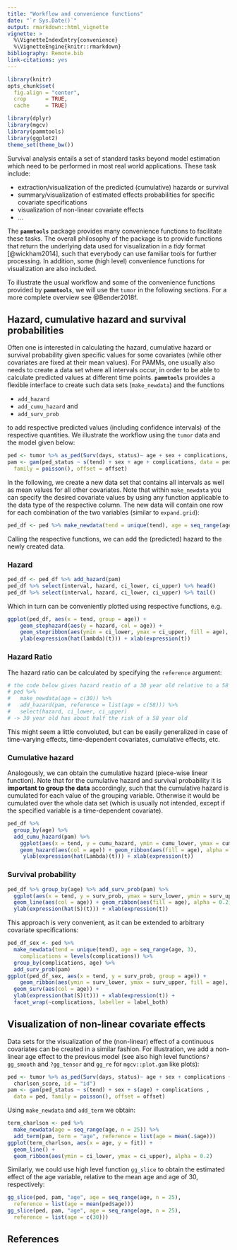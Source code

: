 ```yaml
---
title: "Workflow and convenience functions"
date: "`r Sys.Date()`"
output: rmarkdown::html_vignette
vignette: >
  %\VignetteIndexEntry{convenience}
  %\VignetteEngine{knitr::rmarkdown}
bibliography: Remote.bib
link-citations: yes
---
```


```r
library(knitr)
opts_chunk$set(
  fig.align = "center",
  crop      = TRUE,
  cache     = TRUE)
```

```r
library(dplyr)
library(mgcv)
library(pammtools)
library(ggplot2)
theme_set(theme_bw())
```

Survival analysis entails a set of standard tasks
beyond model estimation which need to be performed in most real world applications.
These task include:

- extraction/visualization of the predicted (cumulative) hazards or survival
- summary/visualization of estimated effects
probabilities for specific covariate specifications
- visualization of non-linear covariate effects
- ...

The **`pammtools`** package provides many convenience functions to facilitate
these tasks. The overall philosophy of the package is to provide functions that
return the underlying data used for visualization in a *tidy* format [@wickham2014],
such that everybody can use familiar tools for further processing. In addition,
some (high level) convenience functions for visualization are also included.

To illustrate the usual workflow and some of the convenience functions provided
by **`pammtools`**, we will use the `tumor` in the following sections.
For a more complete overview see @Bender2018f.


## Hazard, cumulative hazard and survival probabilities
Often one is interested in calculating the hazard, cumulative hazard or
survival probability given specific values for some covariates (while other
covariates are fixed at their mean values). For PAMMs, one usually also needs
to create a data set where all intervals occur, in order to be able to calculate
predicted values at different time points. **`pammtools`** provides a flexible
interface to create such data sets (`make_newdata`) and the functions

  - `add_hazard`
  - `add_cumu_hazard` and
  - `add_surv_prob`

to add respective predicted values (including confidence intervals) of the
respective quantities. We illustrate the workflow using the `tumor` data and
the model given below:

```r
ped <- tumor %>% as_ped(Surv(days, status)~ age + sex + complications, id = "id")
pam <- gam(ped_status ~ s(tend) + sex + age + complications, data = ped,
  family = poisson(), offset = offset)
```

In the following, we create a new data set that contains all intervals as well
as mean values for all other covariates. Note that within `make_newdata` you
can specify the desired covariate values by using any function applicable to
the data type of the respective column. The new data will contain one row for
each combination of the two variables (similar to `expand.grid`):

```r
ped_df <- ped %>% make_newdata(tend = unique(tend), age = seq_range(age, n = 3))
```

Calling the respective functions, we can add the (predicted) hazard to the newly
created data.

### Hazard

```r
ped_df <- ped_df %>% add_hazard(pam)
ped_df %>% select(interval, hazard, ci_lower, ci_upper) %>% head()
ped_df %>% select(interval, hazard, ci_lower, ci_upper) %>% tail()
```

Which in turn can be conveniently plotted using respective functions, e.g.

```r
ggplot(ped_df, aes(x = tend, group = age)) +
	geom_stephazard(aes(y = hazard, col = age)) +
	geom_stepribbon(aes(ymin = ci_lower, ymax = ci_upper, fill = age), alpha = 0.2) +
	ylab(expression(hat(lambda)(t))) + xlab(expression(t))
```

### Hazard Ratio
The hazard ratio can be calculated by specifying the `reference`
argument:

```r
# the code below gives hazard reatio of a 30 year old relative to a 58 year old (cp)
# ped %>%
#   make_newdata(age = c(30)) %>%
#   add_hazard(pam, reference = list(age = c(58))) %>%
#   select(hazard, ci_lower, ci_upper)
# -> 30 year old has about half the risk of a 58 year old
```

This might seem a little convoluted, but can be easily generalized in case of time-varying effects, time-dependent covariates, cumulative effects, etc.


### Cumulative hazard
Analogously, we can obtain the cumulative hazard (piece-wise linear function).
Note that for the cumulative hazard and survival probability it is **important to
group the data** accordingly, such that the cumulative hazard is cumulated
for each value of the grouping variable. Otherwise it would be cumulated over the
whole data set (which is usually not intended, except if the specified variable
is a time-dependent covariate).

```r
ped_df %>%
  group_by(age) %>%
  add_cumu_hazard(pam) %>%
	ggplot(aes(x = tend, y = cumu_hazard, ymin = cumu_lower, ymax = cumu_upper, group = age)) +
    geom_hazard(aes(col = age)) + geom_ribbon(aes(fill = age), alpha = 0.2) +
	 ylab(expression(hat(Lambda)(t))) + xlab(expression(t))
```

### Survival probability

```r
ped_df %>% group_by(age) %>% add_surv_prob(pam) %>%
  ggplot(aes(x = tend, y = surv_prob, ymax = surv_lower, ymin = surv_upper, group = age)) +
  geom_line(aes(col = age)) + geom_ribbon(aes(fill = age), alpha = 0.2) +
  ylab(expression(hat(S)(t))) + xlab(expression(t))
```

This approach is very convenient, as it can be extended to arbitrary covariate
specifications:

```r
ped_df_sex <- ped %>%
  make_newdata(tend = unique(tend), age = seq_range(age, 3),
    complications = levels(complications)) %>%
  group_by(complications, age) %>%
  add_surv_prob(pam)
ggplot(ped_df_sex, aes(x = tend, y = surv_prob, group = age)) +
	geom_ribbon(aes(ymin = surv_lower, ymax = surv_upper, fill = age), alpha = 0.3) +
  geom_surv(aes(col = age)) +
  ylab(expression(hat(S)(t))) + xlab(expression(t)) +
  facet_wrap(~complications, labeller = label_both)
```


## Visualization of non-linear covariate effects
Data sets for the visualization of the (non-linear) effect of a continuous
covariates can be created in a similar fashion. For illustration, we add
a non-linear age effect to the previous model (see also high level
functions`?gg_smooth` and `?gg_tensor` and `gg_re` for `mgcv::plot.gam` like plots):

```r
ped <- tumor %>% as_ped(Surv(days, status)~ age + sex + complications +
  charlson_score, id = "id")
pam <- gam(ped_status ~ s(tend) + sex + s(age) + complications ,
  data = ped, family = poisson(), offset = offset)
```

Using `make_newdata` and `add_term` we obtain:
```r
term_charlson <- ped %>%
  make_newdata(age = seq_range(age, n = 25)) %>%
  add_term(pam, term = "age", reference = list(age = mean(.$age)))
ggplot(term_charlson, aes(x = age, y = fit)) +
  geom_line() +
  geom_ribbon(aes(ymin = ci_lower, ymax = ci_upper), alpha = 0.2)
```

Similarly, we could use high level function `gg_slice` to obtain
the estimated effect of the age variable, relative to the mean age and
age of 30, respectively:

```r
gg_slice(ped, pam, "age", age = seq_range(age, n = 25),
  reference = list(age = mean(ped$age)))
gg_slice(ped, pam, "age", age = seq_range(age, n = 25),
  reference = list(age = c(30)))
```



## References
